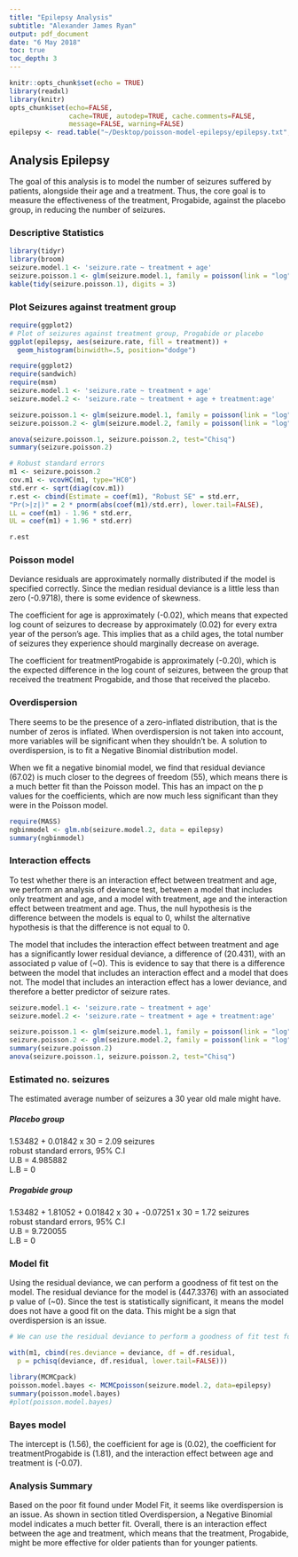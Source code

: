 ```yaml
---
title: "Epilepsy Analysis"
subtitle: "Alexander James Ryan"
output: pdf_document
date: "6 May 2018"
toc: true
toc_depth: 3
---
```


```r
knitr::opts_chunk$set(echo = TRUE)
library(readxl)
library(knitr)
opts_chunk$set(echo=FALSE,
               cache=TRUE, autodep=TRUE, cache.comments=FALSE,
               message=FALSE, warning=FALSE)
epilepsy <- read.table("~/Desktop/poisson-model-epilepsy/epilepsy.txt", header = TRUE)
```

## Analysis Epilepsy

The goal of this analysis is to model the number of seizures suffered by patients, alongside their age and a treatment. Thus, the core goal is to measure the effectiveness of the treatment, Progabide, against the placebo group, in reducing the number of seizures.

### Descriptive Statistics

```r
library(tidyr)
library(broom)
seizure.model.1 <- 'seizure.rate ~ treatment + age'
seizure.poisson.1 <- glm(seizure.model.1, family = poisson(link = "log"), data = epilepsy)
kable(tidy(seizure.poisson.1), digits = 3)
```

### Plot Seizures against treatment group

``` r
require(ggplot2)
# Plot of seizures against treatment group, Progabide or placebo
ggplot(epilepsy, aes(seizure.rate, fill = treatment)) +
  geom_histogram(binwidth=.5, position="dodge")
```


```r
require(ggplot2)
require(sandwich)
require(msm)
seizure.model.1 <- 'seizure.rate ~ treatment + age'
seizure.model.2 <- 'seizure.rate ~ treatment + age + treatment:age'

seizure.poisson.1 <- glm(seizure.model.1, family = poisson(link = "log"), data = epilepsy)
seizure.poisson.2 <- glm(seizure.model.2, family = poisson(link = "log"), data = epilepsy)

anova(seizure.poisson.1, seizure.poisson.2, test="Chisq")
summary(seizure.poisson.2)

# Robust standard errors
m1 <- seizure.poisson.2
cov.m1 <- vcovHC(m1, type="HC0")
std.err <- sqrt(diag(cov.m1))
r.est <- cbind(Estimate = coef(m1), "Robust SE" = std.err,
"Pr(>|z|)" = 2 * pnorm(abs(coef(m1)/std.err), lower.tail=FALSE),
LL = coef(m1) - 1.96 * std.err,
UL = coef(m1) + 1.96 * std.err)

r.est
```

### Poisson model

Deviance residuals are approximately normally distributed if the model is specified correctly. Since the median residual deviance is a little less than zero (-0.9718), there is some evidence of skewness.

The coefficient for age is approximately (-0.02), which means that expected log count of seizures to decrease by approximately (0.02) for every extra year of the person's age. This implies that as a child ages, the total number of seizures they experience should marginally decrease on average.

The coefficient for treatmentProgabide is approximately (-0.20), which is the expected difference in the log count of seizures, between the group that received the treatment Progabide, and those that received the placebo. 

### Overdispersion
There seems to be the presence of a zero-inflated distribution, that is the number of zeros is inflated. When overdispersion is not taken into account, more variables will be significant when they shouldn't be. A solution to overdispersion, is to fit a Negative Binomial distribution model.

When we fit a negative binomial model, we find that residual deviance (67.02) is much closer to the degrees of freedom (55), which means there is a much better fit than the Poisson model. This has an impact on the p values for the coefficients, which are now much less significant than they were in the Poisson model.
```r
require(MASS)
ngbinmodel <- glm.nb(seizure.model.2, data = epilepsy)
summary(ngbinmodel)
```

### Interaction effects

To test whether there is an interaction effect between treatment and age, we perform an analysis of deviance test, between a model that includes only treatment and age, and a model with treatment, age and the interaction effect between treatment and age. Thus, the null hypothesis is the difference between the models is equal to 0, whilst the alternative hypothesis is that the difference is not equal to 0.

The model that includes the interaction effect between treatment and age has a significantly lower residual deviance, a difference of (20.431), with an associated p value of (~0). 
This is evidence to say that there is a difference between the model that includes an interaction effect and a model that does not. The model that includes an interaction effect has a lower deviance, and therefore a better predictor of seizure rates.

```r
seizure.model.1 <- 'seizure.rate ~ treatment + age'
seizure.model.2 <- 'seizure.rate ~ treatment + age + treatment:age'

seizure.poisson.1 <- glm(seizure.model.1, family = poisson(link = "log"), data = epilepsy)
seizure.poisson.2 <- glm(seizure.model.2, family = poisson(link = "log"), data = epilepsy)
summary(seizure.poisson.2)
anova(seizure.poisson.1, seizure.poisson.2, test="Chisq")
```

### Estimated no. seizures
The estimated average number of seizures a 30 year old male might have.

##### Placebo group
1.53482 + 0.01842 x 30 = 2.09 seizures   
robust standard errors, 95% C.I  
U.B = 4.985882  
L.B = 0  

##### Progabide group  
1.53482 + 1.81052 + 0.01842 x 30 + -0.07251 x 30 = 1.72 seizures   
robust standard errors, 95% C.I  
U.B = 9.720055  
L.B = 0  

### Model fit

Using the residual deviance, we can perform a goodness of fit test on the model. The residual deviance for the model is (447.3376) with an associated p value of (~0). Since the test is statistically significant, it means the model does not have a good fit on the data. This might be a sign that overdispersion is an issue.
```r
# We can use the residual deviance to perform a goodness of fit test for the overall model. The residual deviance is the difference between the deviance of the current model and the maximum deviance of the ideal model where the predicted values are identical to the observed. Therefore, if the residual difference is small enough, the goodness of fit test will not be significant, indicating that the model fits the data. We conclude that the model fits reasonably well because the goodness-of-fit chi-squared test is not statistically significant. If the test had been statistically significant, it would indicate that the data do not fit the model well. In that situation, we may try to determine if there are omitted predictor variables, if our linearity assumption holds and/or if there is an issue of over-dispersion.

with(m1, cbind(res.deviance = deviance, df = df.residual,
  p = pchisq(deviance, df.residual, lower.tail=FALSE)))
```

```r
library(MCMCpack)
poisson.model.bayes <- MCMCpoisson(seizure.model.2, data=epilepsy)
summary(poisson.model.bayes)
#plot(poisson.model.bayes)
```

### Bayes model
The intercept is (1.56), the coefficient for age is (0.02), the coefficient for treatmentProgabide is (1.81), and the interaction effect between age and treatment is (-0.07).

### Analysis Summary
Based on the poor fit found under Model Fit, it seems like overdispersion is an issue. As shown in section titled Overdispersion, a Negative Binomial model indicates a much better fit. 
Overall, there is an interaction effect between the age and treatment, which means that the treatment, Progabide, might be more effective for older patients than for younger patients. 
